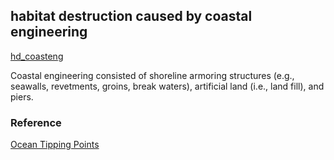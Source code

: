 ## habitat destruction caused by coastal engineering

[hd_coasteng](https://github.com/OHI-Science/mhi/blob/master/region2017/layers/)

Coastal engineering consisted of shoreline armoring structures (e.g., seawalls, revetments, groins, break waters), artificial land (i.e., land fill), and piers.

### Reference

[Ocean Tipping Points](http://www.pacioos.hawaii.edu/projects/oceantippingpoints/#data)